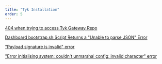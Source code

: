 ```yaml
---
title: "Tyk Installation"
order: 5
---
```


[404 when trying to access Tyk Gateway Repo](/5.6/troubleshooting/tyk-installation/404-trying-access-tyk-gateway-repo)

[Dashboard bootstrap.sh Script Returns a "Unable to parse JSON" Error](/5.6/troubleshooting/tyk-installation/parsing-json-error-from-dashboard-bootstrap)

["Payload signature is invalid" error](/5.6/troubleshooting/tyk-installation/payload-signature-invalid-error)

["Error initialising system: couldn't unmarshal config: invalid character" error](/5.6/troubleshooting/tyk-installation/couldnt-unmarshal-config-error)




